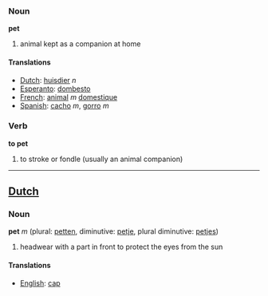 ===Noun===
'''pet'''

#animal kept as a companion at home

====Translations====
*[[Dutch]]: [[huisdier]] ''n''
*[[Esperanto]]: [[dombesto]]
*[[French]]: [[animal]] ''m'' [[domestique]]
*[[Spanish]]: [[cacho]] ''m'', [[gorro]] ''m''


===Verb===
'''to pet'''

#to stroke or fondle (usually an animal companion)
----


==[[Dutch]]==
===Noun===
'''pet''' ''m'' (plural: [[petten]], diminutive: [[petje]], plural diminutive:  [[petjes]])

# headwear with a part in front to protect the eyes from the sun

====Translations====
*[[English]]: [[cap]]